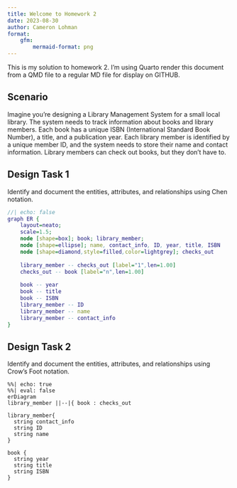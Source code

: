 ```yaml
---
title: Welcome to Homework 2
date: 2023-08-30
author: Cameron Lohman
format:
    gfm:
        mermaid-format: png
---
```


This is my solution to homework 2. I'm using Quarto render this document from a QMD file to a regular
MD file for display on GITHUB.

## Scenario

Imagine you're designing a Library Management System for a small local library. The system needs to track information about books and library members. Each book has a unique ISBN (International Standard Book Number), a title, and a publication year. Each library member is identified by a unique member ID, and the system needs to store their name and contact information. Library members can check out books, but they don’t have to.

## Design Task 1

Identify and document the entities, attributes, and relationships using Chen notation.

```dot
//| echo: false
graph ER {
    layout=neato;
    scale=1.5;
    node [shape=box]; book; library_member;
    node [shape=ellipse]; name, contact_info, ID, year, title, ISBN
    node [shape=diamond,style=filled,color=lightgrey]; checks_out
    
    library_member -- checks_out [label="1",len=1.00]
    checks_out -- book [label="n",len=1.00]
    
    book -- year
    book -- title
    book -- ISBN
    library_member -- ID
    library_member -- name
    library_member -- contact_info
}
```

## Design Task 2

Identify and document the entities, attributes, and relationships using Crow’s Foot notation.

```mermaid
%%| echo: true
%%| eval: false
erDiagram
library_member ||--|{ book : checks_out

library_member{
  string contact_info
  string ID
  string name
}

book {
  string year
  string title
  string ISBN
}
```
